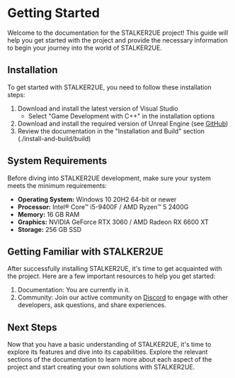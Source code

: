 # Getting Started

Welcome to the documentation for the STALKER2UE project! This guide will help you get started with the project and provide the necessary information to begin your journey into the world of STALKER2UE.

## Installation

To get started with STALKER2UE, you need to follow these installation steps:

1. Download and install the latest version of Visual Studio
    - Select "Game Development with C++" in the installation options
2. Download and install the required version of Unreal Engine (see [GitHub](https://github.com/RedPandaProjects/Stalker2UE))
3. Review the documentation in the "Installation and Build" section (./install-and-build/build)

## System Requirements

Before diving into STALKER2UE development, make sure your system meets the minimum requirements:

- **Operating System:** Windows 10 20H2 64-bit or newer
- **Processor:** Intel® Core™ i5-9400F / AMD Ryzen™ 5 2400G
- **Memory:** 16 GB RAM
- **Graphics:** NVIDIA GeForce RTX 3060 / AMD Radeon RX 6600 XT
- **Storage:** 256 GB SSD

## Getting Familiar with STALKER2UE

After successfully installing STALKER2UE, it's time to get acquainted with the project. Here are a few important resources to help you get started:

1. Documentation: You are currently in it.
2. Community: Join our active community on [Discord](https://discord.gg/redprojects) to engage with other developers, ask questions, and share experiences.

## Next Steps

Now that you have a basic understanding of STALKER2UE, it's time to explore its features and dive into its capabilities. Explore the relevant sections of the documentation to learn more about each aspect of the project and start creating your own solutions with STALKER2UE.
